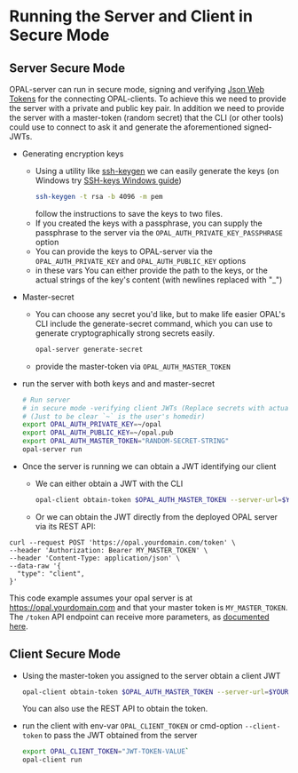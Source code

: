 # Running the Server and Client in Secure Mode

## Server Secure Mode

OPAL-server can run in secure mode, signing and verifying [Json Web Tokens](https://en.wikipedia.org/wiki/JSON_Web_Token) for the connecting OPAL-clients.
To achieve this we need to provide the server with a private and public key pair.
In addition we need to provide the server with a master-token (random secret) that the CLI (or other tools) could use to connect to ask it and generate the aforementioned signed-JWTs.

- Generating encryption keys

  - Using a utility like [ssh-keygen](https://linux.die.net/man/1/ssh-keygen) we can easily generate the keys (on Windows try [SSH-keys Windows guide](https://phoenixnap.com/kb/generate-ssh-key-windows-10))
    ```sh
    ssh-keygen -t rsa -b 4096 -m pem
    ```
    follow the instructions to save the keys to two files.
  - If you created the keys with a passphrase, you can supply the passphrase to the server via the `OPAL_AUTH_PRIVATE_KEY_PASSPHRASE` option
  - You can provide the keys to OPAL-server via the `OPAL_AUTH_PRIVATE_KEY` and `OPAL_AUTH_PUBLIC_KEY` options
  - in these vars You can either provide the path to the keys, or the actual strings of the key's content (with newlines replaced with "\_")

- Master-secret

  - You can choose any secret you'd like, but to make life easier OPAL's CLI include the generate-secret command, which you can use to generate cryptographically strong secrets easily.
    ```sh
    opal-server generate-secret
    ```
  - provide the master-token via `OPAL_AUTH_MASTER_TOKEN`

- run the server with both keys and and master-secret

  ```sh
  # Run server
  # in secure mode -verifying client JWTs (Replace secrets with actual secrets ;-) )
  # (Just to be clear `~` is the user's homedir)
  export OPAL_AUTH_PRIVATE_KEY=~/opal
  export OPAL_AUTH_PUBLIC_KEY=~/opal.pub
  export OPAL_AUTH_MASTER_TOKEN="RANDOM-SECRET-STRING"
  opal-server run
  ```

- Once the server is running we can obtain a JWT identifying our client
  - We can either obtain a JWT with the CLI
    ```sh
    opal-client obtain-token $OPAL_AUTH_MASTER_TOKEN --server-url=$YOUR_SERVERS_ADDRESS
    ```
  - <a name="obtain-token-api"></a>Or we can obtain the JWT directly from the deployed
    OPAL server via its REST API:

```
curl --request POST 'https://opal.yourdomain.com/token' \
--header 'Authorization: Bearer MY_MASTER_TOKEN' \
--header 'Content-Type: application/json' \
--data-raw '{
  "type": "client",
}'
```

This code example assumes your opal server is at https://opal.yourdomain.com and that your master token is `MY_MASTER_TOKEN`. The `/token` API endpoint can receive more parameters, as [documented here](https://opal.permit.io/redoc#operation/generate_new_access_token_token_post).

## Client Secure Mode

- Using the master-token you assigned to the server obtain a client JWT
  ```sh
  opal-client obtain-token $OPAL_AUTH_MASTER_TOKEN --server-url=$YOUR_SERVERS_ADDRESS
  ```
  You can also use the REST API to obtain the token.
- run the client with env-var `OPAL_CLIENT_TOKEN` or cmd-option `--client-token` to pass the JWT obtained from the server

  ```sh
  export OPAL_CLIENT_TOKEN="JWT-TOKEN-VALUE`
  opal-client run
  ```
